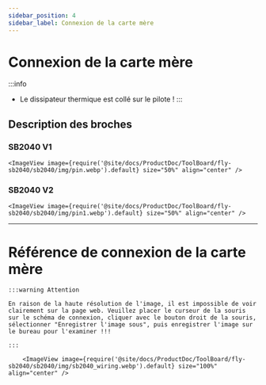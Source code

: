 ```yaml
---
sidebar_position: 4
sidebar_label: Connexion de la carte mère
---
```


# Connexion de la carte mère

:::info
* Le dissipateur thermique est collé sur le pilote !
:::

## Description des broches

### SB2040 V1
    <ImageView image={require('@site/docs/ProductDoc/ToolBoard/fly-sb2040/sb2040/img/pin.webp').default} size="50%" align="center" />

### SB2040 V2
    <ImageView image={require('@site/docs/ProductDoc/ToolBoard/fly-sb2040/sb2040/img/pin1.webp').default} size="50%" align="center" />

---

# Référence de connexion de la carte mère

    :::warning Attention

    En raison de la haute résolution de l'image, il est impossible de voir clairement sur la page web. Veuillez placer le curseur de la souris sur le schéma de connexion, cliquer avec le bouton droit de la souris, sélectionner "Enregistrer l'image sous", puis enregistrer l'image sur le bureau pour l'examiner !!!

    :::

        <ImageView image={require('@site/docs/ProductDoc/ToolBoard/fly-sb2040/sb2040/img/sb2040_wiring.webp').default} size="100%" align="center" />